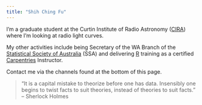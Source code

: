 ```yaml
---
title: "Shih Ching Fu"
---
```


I'm a graduate student at the Curtin Institute of Radio Astronomy ([CIRA](https://astronomy.curtin.edu.au/)) where I'm looking at radio light curves.

My other activities include being Secretary of the WA Branch of the [Statistical Society of Australia](https://statsoc.org.au) (SSA) and delivering [R](https://www.r-project.org/) training as a certified [Carpentries](https://carpentries.org/) Instructor.

Contact me via the channels found at the bottom of this page.

> “It is a capital mistake to theorize before one has data. Insensibly one begins to twist facts to suit theories, instead of theories to suit facts.”<br>
> -- Sherlock Holmes 

